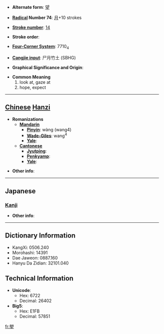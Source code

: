 * '''Alternate form''': [[望]]

* '''[[Wiktionary:Chinese radical index| Radical]] Number 74''': [[Wiktionary:Chinese radical index 月|月]]+10 strokes

* '''[[Wiktionary:Chinese total strokes index|Stroke number]]''': [[Wiktionary:Chinese total strokes index 14|14]]

* '''Stroke order''': 

* '''[[Wiktionary:Chinese four corner index|Four-Corner System]]''': 7710<sub>4</sub>

* '''[[Wiktionary:Chinese Cangjie index|Cangjie input]]''': 尸月竹土 (SBHG)

* '''Graphical Significance and Origin''': 

* '''Common Meaning'''
*#look at, gaze at
*# hope, expect


----

== [[Chinese]] [[Hanzi]] ==

* '''Romanizations'''
** '''[[Mandarin]]'''
*** '''[[Pinyin]]''': wàng (wang4)
*** '''[[Wade-Giles]]''': wang<sup>4</sup>
*** '''[[Yale]]''': 
** '''[[Cantonese]]'''
*** '''[[Jyutping]]''':
*** '''[[Penkyamp]]''': 
*** '''[[Yale]]''': 

* '''Other info''': 

----

==Japanese==
===[[Kanji]]===
{{kanji|on readings=[[ぼう]] (bō), [[もう]] (mō)
|kun readings=[[もちづき]] (mochizuki)
}}

* '''Other info''':  

----

== Dictionary Information ==

* KangXi: 0506.240
* Morohashi: 14391
* Dae Jaweon: 0887.160
* Hanyu Da Zidian: 32101.040

== Technical Information ==

* '''Unicode''':
** Hex: 6722
** Decimal: 26402
* '''Big5''':
** Hex: E1FB
** Decimal: 57851

[[fr:朢]]